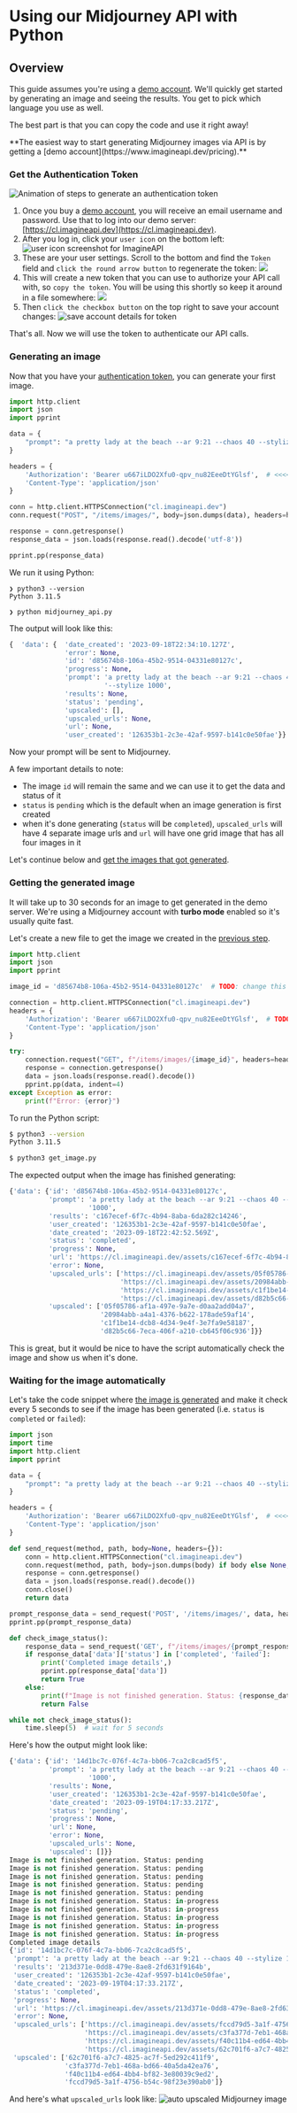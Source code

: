 
# Using our Midjourney API with Python

## Overview

This guide assumes you're using a [demo account](https://www.imagineapi.dev/pricing). We'll quickly get started by generating an image and seeing the results. You get to pick which language you use as well.

The best part is that you can copy the code and use it right away!

<Callout type="info" emoji="🚀">
**The easiest way to start generating Midjourney images via API is by getting a [demo account](https://www.imagineapi.dev/pricing).**
</Callout>

<Steps>

### Get the Authentication Token

![Animation of steps to generate an authentication token](/authentication.gif)

1. Once you buy a [demo account](https://www.imagineapi.dev/pricing), you will receive an email username and password. Use that to log into our demo server: [https://cl.imagineapi.dev](https://cl.imagineapi.dev).
1. After you log in, click your `user icon` on the bottom left: ![user icon screenshot for ImagineAPI](/authentication-token.png)
1. These are your user settings. Scroll to the bottom and find the `Token` field and `click the round arrow button` to regenerate the token: ![](/authentication-click-regenerate.png)
1. This will create a new token that you can use to authorize your API call with, so `copy the token`. You will be using this shortly so keep it around in a file somewhere: ![](/authentication-copy-token.png)
1. Then `click the checkbox button` on the top right to save your account changes: ![save account details for token](/authentication-save-account-changes.png)

That's all. Now we will use the token to authenticate our API calls.

### Generating an image

Now that you have your [authentication token](#get-the-authentication-token), you can generate your first image.

```python filename="midjourney_api.py" copy showLineNumbers
import http.client
import json
import pprint

data = {
    "prompt": "a pretty lady at the beach --ar 9:21 --chaos 40 --stylize 1000"
}

headers = {
    'Authorization': 'Bearer u667iLDO2Xfu0-qpv_nu82EeeDtYGlsf',  # <<<< TODO: remember to change this
    'Content-Type': 'application/json'
}

conn = http.client.HTTPSConnection("cl.imagineapi.dev")
conn.request("POST", "/items/images/", body=json.dumps(data), headers=headers)

response = conn.getresponse()
response_data = json.loads(response.read().decode('utf-8'))

pprint.pp(response_data)
```

We run it using Python:

```shell
❯ python3 --version
Python 3.11.5

❯ python midjourney_api.py
```

The output will look like this:

```python
{  'data': {  'date_created': '2023-09-18T22:34:10.127Z',
              'error': None,
              'id': 'd85674b8-106a-45b2-9514-04331e80127c',
              'progress': None,
              'prompt': 'a pretty lady at the beach --ar 9:21 --chaos 40 '
                        '--stylize 1000',
              'results': None,
              'status': 'pending',
              'upscaled': [],
              'upscaled_urls': None,
              'url': None,
              'user_created': '126353b1-2c3e-42af-9597-b141c0e50fae'}}
```

Now your prompt will be sent to Midjourney.

A few important details to note:

- The image `id` will remain the same and we can use it to get the data and status of it
- `status` is `pending` which is the default when an image generation is first created
- when it's done generating (`status` will be `completed`), `upscaled_urls` will have 4 separate image urls and `url` will have one grid image that has all four images in it

Let's continue below and [get the images that got generated](#getting-the-generated-image).



### Getting the generated image

It will take up to 30 seconds for an image to get generated in the demo server. We're using a Midjourney account with **turbo mode** enabled so it's usually quite fast.

Let's create a new file to get the image we created in the [previous step](#generating-an-image).

```python filename="get_image.py" copy showLineNumbers
import http.client
import json
import pprint

image_id = 'd85674b8-106a-45b2-9514-04331e80127c'  # TODO: change this to image ID (the ID you got from previous request)

connection = http.client.HTTPSConnection("cl.imagineapi.dev")
headers = {
    'Authorization': 'Bearer u667iLDO2Xfu0-qpv_nu82EeeDtYGlsf',  # TODO: remember to change this
    'Content-Type': 'application/json'
}

try:
    connection.request("GET", f"/items/images/{image_id}", headers=headers)
    response = connection.getresponse()
    data = json.loads(response.read().decode())
    pprint.pp(data, indent=4)
except Exception as error:
    print(f"Error: {error}")
```

To run the Python script:

```sh
$ python3 --version
Python 3.11.5

$ python3 get_image.py
```

The expected output when the image has finished generating:

```python
{'data': {'id': 'd85674b8-106a-45b2-9514-04331e80127c',
          'prompt': 'a pretty lady at the beach --ar 9:21 --chaos 40 --stylize '
                    '1000',
          'results': 'c167ecef-6f7c-4b94-8aba-6da282c14246',
          'user_created': '126353b1-2c3e-42af-9597-b141c0e50fae',
          'date_created': '2023-09-18T22:42:52.569Z',
          'status': 'completed',
          'progress': None,
          'url': 'https://cl.imagineapi.dev/assets/c167ecef-6f7c-4b94-8aba-6da282c14246/c167ecef-6f7c-4b94-8aba-6da282c14246.png',
          'error': None,
          'upscaled_urls': ['https://cl.imagineapi.dev/assets/05f05786-af1a-497e-9a7e-d0aa2add04a7/05f05786-af1a-497e-9a7e-d0aa2add04a7.png',
                            'https://cl.imagineapi.dev/assets/20984abb-a4a1-4376-b622-178ade59af14/20984abb-a4a1-4376-b622-178ade59af14.png',
                            'https://cl.imagineapi.dev/assets/c1f1be14-dcb8-4d34-9e4f-3e7fa9e58187/c1f1be14-dcb8-4d34-9e4f-3e7fa9e58187.png',
                            'https://cl.imagineapi.dev/assets/d82b5c66-7eca-406f-a210-cb645f06c936/d82b5c66-7eca-406f-a210-cb645f06c936.png'],
          'upscaled': ['05f05786-af1a-497e-9a7e-d0aa2add04a7',
                       '20984abb-a4a1-4376-b622-178ade59af14',
                       'c1f1be14-dcb8-4d34-9e4f-3e7fa9e58187',
                       'd82b5c66-7eca-406f-a210-cb645f06c936']}}
```

This is great, but it would be nice to have the script automatically check the image and show us when it's done.


### Waiting for the image automatically

Let's take the code snippet where [the image is generated](#generating-an-image) and make it check every 5 seconds to see if the image has been generated (i.e. `status` is `completed` or `failed`):

```python filename="midjourney_api.py" copy showLineNumbers {15-37}
import json
import time
import http.client
import pprint

data = {
    "prompt": "a pretty lady at the beach --ar 9:21 --chaos 40 --stylize 1000"
}

headers = {
    'Authorization': 'Bearer u667iLDO2Xfu0-qpv_nu82EeeDtYGlsf',  # <<<< TODO: remember to change this
    'Content-Type': 'application/json'
}

def send_request(method, path, body=None, headers={}):
    conn = http.client.HTTPSConnection("cl.imagineapi.dev")
    conn.request(method, path, body=json.dumps(body) if body else None, headers=headers)
    response = conn.getresponse()
    data = json.loads(response.read().decode())
    conn.close()
    return data

prompt_response_data = send_request('POST', '/items/images/', data, headers)
pprint.pp(prompt_response_data)

def check_image_status():
    response_data = send_request('GET', f"/items/images/{prompt_response_data['data']['id']}", headers=headers)
    if response_data['data']['status'] in ['completed', 'failed']:
        print('Completed image details',)
        pprint.pp(response_data['data'])
        return True
    else:
        print(f"Image is not finished generation. Status: {response_data['data']['status']}")
        return False

while not check_image_status():
    time.sleep(5)  # wait for 5 seconds
```

Here's how the output might look like:

```python
{'data': {'id': '14d1bc7c-076f-4c7a-bb06-7ca2c8cad5f5',
          'prompt': 'a pretty lady at the beach --ar 9:21 --chaos 40 --stylize '
                    '1000',
          'results': None,
          'user_created': '126353b1-2c3e-42af-9597-b141c0e50fae',
          'date_created': '2023-09-19T04:17:33.217Z',
          'status': 'pending',
          'progress': None,
          'url': None,
          'error': None,
          'upscaled_urls': None,
          'upscaled': []}}
Image is not finished generation. Status: pending
Image is not finished generation. Status: pending
Image is not finished generation. Status: pending
Image is not finished generation. Status: pending
Image is not finished generation. Status: pending
Image is not finished generation. Status: in-progress
Image is not finished generation. Status: in-progress
Image is not finished generation. Status: in-progress
Image is not finished generation. Status: in-progress
Image is not finished generation. Status: in-progress
Completed image details
{'id': '14d1bc7c-076f-4c7a-bb06-7ca2c8cad5f5',
 'prompt': 'a pretty lady at the beach --ar 9:21 --chaos 40 --stylize 1000',
 'results': '213d371e-0dd8-479e-8ae8-2fd631f9164b',
 'user_created': '126353b1-2c3e-42af-9597-b141c0e50fae',
 'date_created': '2023-09-19T04:17:33.217Z',
 'status': 'completed',
 'progress': None,
 'url': 'https://cl.imagineapi.dev/assets/213d371e-0dd8-479e-8ae8-2fd631f9164b/213d371e-0dd8-479e-8ae8-2fd631f9164b.png',
 'error': None,
 'upscaled_urls': ['https://cl.imagineapi.dev/assets/fccd79d5-3a1f-4756-b54c-98f23e390ab0/fccd79d5-3a1f-4756-b54c-98f23e390ab0.png',
                   'https://cl.imagineapi.dev/assets/c3fa377d-7eb1-468a-bd66-40a5da42ea76/c3fa377d-7eb1-468a-bd66-40a5da42ea76.png',
                   'https://cl.imagineapi.dev/assets/f40c11b4-ed64-4bb4-bf82-3e80039c9ed2/f40c11b4-ed64-4bb4-bf82-3e80039c9ed2.png',
                   'https://cl.imagineapi.dev/assets/62c701f6-a7c7-4825-ac7f-5ed292c411f9/62c701f6-a7c7-4825-ac7f-5ed292c411f9.png'],
 'upscaled': ['62c701f6-a7c7-4825-ac7f-5ed292c411f9',
              'c3fa377d-7eb1-468a-bd66-40a5da42ea76',
              'f40c11b4-ed64-4bb4-bf82-3e80039c9ed2',
              'fccd79d5-3a1f-4756-b54c-98f23e390ab0']}
```

And here's what `upscaled_urls` look like:
![auto upscaled Midjourney image](/upscaled-results-python.png)

</Steps>

